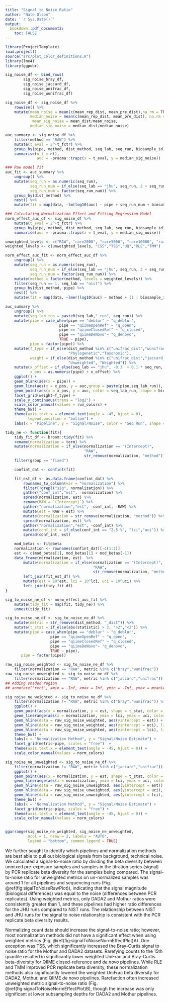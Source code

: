 ```yaml
---
title: "Signal to Noise Ratio"
author: "Nate Olson"
date: '`r Sys.Date()`'
output:
  bookdown::pdf_document2:
    toc: FALSE
---
```



```r
library(ProjectTemplate)
load.project()
source("src/plot_color_definitions.R")
library(lme4)
library(ggpubr)
```


```r
sig_noise_df <- bind_rows(
        sig_noise_bray_df,
        sig_noise_jaccard_df,
        sig_noise_unifrac_df,
        sig_noise_wunifrac_df)

sig_noise_df <- sig_noise_df %>%
    rowwise() %>%
    mutate(mean_noise = mean(c(mean_rep_dist, mean_pre_dist),na.rm = TRUE),
           median_noise = mean(c(mean_rep_dist, mean_pre_dist), na.rm = TRUE),
            mean_sig_noise = mean_dist/mean_noise,
           median_sig_noise = median_dist/median_noise)

auc_summary <- sig_noise_df %>%
    filter(method == "RAW") %>%
    mutate(t_eval = 2^-t_fctr) %>%
    group_by(pipe, method, dist_method, seq_lab, seq_run, biosample_id) %>%
    summarise(n_t = n(),
              auc = -pracma::trapz(x = t_eval, y = median_sig_noise))

### Raw model fit
auc_fit <- auc_summary %>%
    ungroup() %>%
    mutate(seq_run = as.numeric(seq_run),
           seq_run_num = if_else(seq_lab == "jhu", seq_run, 2 + seq_run),
           seq_run_num = factor(seq_run_num)) %>%
    group_by(dist_method) %>%
    nest() %>%
    mutate(fit = map(data, ~lm(log10(auc) ~ pipe + seq_run_num + biosample_id, data = .)))

### Calculating Normalization Effect and Fitting Regression Model
norm_effect_auc_df <- sig_noise_df %>%
    mutate(t_eval = 2^-t_fctr) %>%
    group_by(pipe, method, dist_method, seq_lab, seq_run, biosample_id) %>%
    summarise(auc = -pracma::trapz(x = t_eval, y = median_sig_noise))

unweighted_levels <- c("RAW", "rare2000", "rare5000", "rare10000", "rareq15")
weighted_levels <- c(unweighted_levels, "CSS","TSS","UQ","RLE","TMM")

norm_effect_auc_fit <- norm_effect_auc_df %>%
    ungroup() %>%
    mutate(seq_run = as.numeric(seq_run),
           seq_run_num = if_else(seq_lab == "jhu", seq_run, 2 + seq_run),
           seq_run_num = factor(seq_run_num)) %>%
    mutate(method = factor(method, levels = weighted_levels)) %>%
    filter(seq_run == 1, seq_lab == "nist") %>%
    group_by(dist_method, pipe) %>%
    nest() %>%
    mutate(fit = map(data, ~lmer(log10(auc) ~ method + (1 | biosample_id), data = .)))
```


```r
auc_summary %>%
    ungroup() %>%
    mutate(seq_lab_run = paste0(seq_lab,"_run", seq_run)) %>%
    mutate(pipe = case_when(pipe == "deblur" ~ "q_deblur",
                        pipe == "qiimeOpenRef" ~ "q_open",
                        pipe == "qiimeClosedRef" ~ "q_closed",
                        pipe == "qiimeDeNovo"~ "q_denovo",
                        TRUE ~ pipe),
           pipe = factor(pipe)) %>%
    mutate(f_type = if_else(dist_method %in% c("unifrac_dist","wunifrac_dist"),
                            "Phylogenetic","Taxonomic"),
           weight = if_else(dist_method %in% c("unifrac_dist","jaccard_dist"),
                            "Unweighted", "Weighted")) %>%
    mutate(x_offset = if_else(seq_lab == "jhu", -0.3  + 0.1 * seq_run, 0.1 * seq_run),
           x_pos = as.numeric(pipe) + x_offset) %>%
    ggplot() +
    geom_blank(aes(x = pipe)) +
    geom_line(aes(x = x_pos, y = auc,group = paste(pipe,seq_lab_run)), color = "grey60") +
    geom_point(aes(x = x_pos, y = auc, color = seq_lab_run, shape = biosample_id)) +
    facet_grid(weight~f_type) +
    scale_y_continuous(trans = "log2") +
    scale_color_manual(values = run_colors) +
    theme_bw() +
    theme(axis.text.x = element_text(angle = -45, hjust = 0),
          legend.position = "bottom") +
    labs(x = "Pipeline", y = "Signal/Noise", color = "Seq Run", shape = "Individual")
```

```r
tidy_ne <- function(fit){
    tidy_fit_df <- broom::tidy(fit) %>%
    rename(normalization = term) %>%
    mutate(normalization = if_else(normalization == "(Intercept)",
                                   "RAW",
                                   str_remove(normalization, "method"))) %>%
    filter(group == "fixed")

    confint_dat <- confint(fit)

    fit_est_df <- as.data.frame(confint_dat) %>%
        rownames_to_column(var = "normalization") %>%
        filter(!grepl("sig", normalization)) %>%
        gather("conf_int","est", -normalization) %>%
        spread(normalization, est) %>%
        rename(RAW = `(Intercept)`) %>%
        gather("normalization","est", -conf_int, -RAW) %>%
        mutate(est = RAW + est) %>%
        mutate(normalization = str_remove(normalization, "method")) %>%
        spread(normalization, est) %>%
        gather("normalization","est", -conf_int) %>%
        mutate(conf_int = if_else(conf_int == "2.5 %", "lci","uci")) %>%
        spread(conf_int, est)

    mod_betas <- fit@beta
    normalization <- rownames(confint_dat)[-c(1:2)]
    est <- c(mod_betas[1], mod_betas[1] + mod_betas[-1])
    data_frame(normalization, est)  %>%
        mutate(normalization = if_else(normalization == "(Intercept)",
                                       "RAW",
                                       str_remove(normalization, "method"))) %>%
        left_join(fit_est_df) %>%
        mutate(est = 10^est, lci = 10^lci, uci = 10^uci) %>%
        left_join(tidy_fit_df)
}

sig_to_noise_ne_df <- norm_effect_auc_fit %>%
    mutate(tidy_fit = map(fit, tidy_ne)) %>%
    unnest(tidy_fit)
```


```r
sig_to_noise_ne_df <- sig_to_noise_ne_df %>%
    mutate(metric = str_remove(dist_method, "_dist")) %>%
    mutate(t_stat = if_else(abs(statistic) > 2, ">2","<2")) %>%
    mutate(pipe = case_when(pipe == "deblur" ~ "q_deblur",
                    pipe == "qiimeOpenRef" ~ "q_open",
                    pipe == "qiimeClosedRef" ~ "q_closed",
                    pipe == "qiimeDeNovo"~ "q_denovo",
                    TRUE ~ pipe),
       pipe = factor(pipe))

raw_sig_noise_weighted <- sig_to_noise_ne_df %>%
    filter(normalization == "RAW", metric %in% c("bray","wunifrac"))
raw_sig_noise_unweighted <- sig_to_noise_ne_df %>%
    filter(normalization == "RAW", metric %in% c("jaccard","unifrac"))
## Adding shaded region
## annotate("rect", xmin = -Inf, xmax = Inf, ymin = -Inf, ymax = mean(Average), fill = "blue", alpha = .1, color = NA)

sig_noise_ne_weighted <- sig_to_noise_ne_df %>%
    filter(normalization != "RAW", metric %in% c("bray","wunifrac")) %>%
    ggplot() +
    geom_point(aes(x = normalization, y = est, shape = t_stat, color = normalization)) +
    geom_linerange(aes(x = normalization, ymin = lci, ymax = uci, color = normalization)) +
    geom_hline(data = raw_sig_noise_weighted, aes(yintercept = est)) +
    geom_hline(data = raw_sig_noise_weighted, aes(yintercept = uci), linetype = 2) +
    geom_hline(data = raw_sig_noise_weighted, aes(yintercept = lci), linetype = 2) +
    theme_bw() +
    labs(x = "Normalization Method", y = "Signal/Noise Estimate") +
    facet_grid(metric~pipe, scales = "free")  +
    theme(axis.text.x = element_text(angle = -45, hjust = 0)) +
    scale_color_manual(values = norm_colors)

sig_noise_ne_unweighted <- sig_to_noise_ne_df %>%
    filter(normalization != "RAW", metric %in% c("jaccard","unifrac")) %>%
    ggplot() +
    geom_point(aes(x = normalization, y = est, shape = t_stat, color = normalization)) +
    geom_linerange(aes(x = normalization, ymin = lci, ymax = uci, color = normalization)) +
    geom_hline(data = raw_sig_noise_unweighted, aes(yintercept = est)) +
    geom_hline(data = raw_sig_noise_unweighted, aes(yintercept = uci), linetype = 2) +
    geom_hline(data = raw_sig_noise_unweighted, aes(yintercept = lci), linetype = 2) +
    theme_bw() +
    labs(x = "Normalization Method", y = "Signal/Noise Estimate") +
    facet_grid(metric~pipe, scales = "free") +
    theme(axis.text.x = element_text(angle = -45, hjust = 0)) +
    scale_color_manual(values = norm_colors)


ggarrange(sig_noise_ne_weighted, sig_noise_ne_unweighted,
          ncol = 1, nrow = 2, labels = "AUTO",
          legend = "bottom", common.legend = TRUE)
```

We further sought to identify which pipelines and normalization methods are best able to pull out biological signals from background, technical noise.
We calculated a signal-to-noise ratio by dividing the beta diversity between unmixed pre-exposure samples and samples in the titration series (signal) by PCR replicate beta diversity for the samples being compared.
The signal-to-noise ratio for unweighted metrics on un-normalized samples was around 1 for all pipelines and sequencing runs (Fig. \@ref(fig:sigalToNoiseRawPlot)),
indicating that the signal magnitude (biological differences) was equal to the noise (differences between PCR replicates).
Using weighted metrics, only DADA2 and Mothur ratios were consistently greater than 1, and these pipelines had higher ratio differences for the JHU runs compared to NIST runs.
The relationship between NIST and JHU runs for the signal to noise relationship is consistent with the PCR replicate beta diversity results.


Normalizing count data should increase the signal-to-noise ratio;
however, most normalization methods did not have a significant effect when using weighted metrics (Fig. \@ref(fig:signalToNoiseNormEffectPlot)A).
One exception was TSS, which significantly increased the Bray-Curtis signal to noise ratio for the Mothur and DADA2 datasets.
Rarefying counts to the 15th quantile resulted in significantly lower weighted UniFrac and Bray-Curtis beta-diversity for QIIME closed-reference and _de novo_ pipelines.
While RLE and TMM improved PCR replicate beta diversity, these normalization methods also significantly lowered the weighted UniFrac beta diversity for DADA2, Mothur, and QIIME _de novo_ pipelines.
Rarefaction often increased unweighted metric signal-to-noise ratio (Fig. \@ref(fig:signalToNoiseNormEffectPlot)B), though the increase was only significant at lower subsampling depths for DADA2 and Mothur pipelines.
